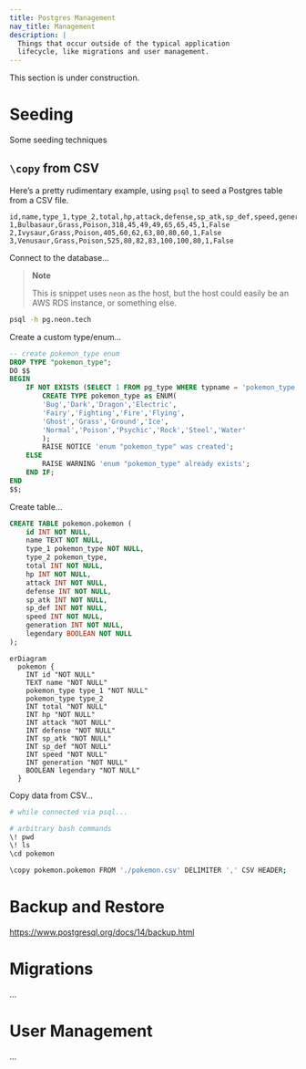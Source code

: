 ```yaml
---
title: Postgres Management
nav_title: Management
description: |
  Things that occur outside of the typical application
  lifecycle, like migrations and user management.
---
```


<Note type="warning" fill>
  This section is under construction.
</Note>

# Seeding

Some seeding techniques

## `\copy` from CSV

Here’s a pretty rudimentary example, using `psql` to seed
a Postgres table from a CSV file.

```csv showLineNumbers filename="pokemon.csv"
id,name,type_1,type_2,total,hp,attack,defense,sp_atk,sp_def,speed,generation,legendary
1,Bulbasaur,Grass,Poison,318,45,49,49,65,65,45,1,False
2,Ivysaur,Grass,Poison,405,60,62,63,80,80,60,1,False
3,Venusaur,Grass,Poison,525,80,82,83,100,100,80,1,False
```

Connect to the database...

> **Note**
>
> This is snippet uses `neon` as the host, but the host
> could easily be an AWS RDS instance, or something else.

```bash
psql -h pg.neon.tech
```

Create a custom type/enum...

```sql
-- create pokemon_type enum
DROP TYPE "pokemon_type";
DO $$
BEGIN
    IF NOT EXISTS (SELECT 1 FROM pg_type WHERE typname = 'pokemon_type') THEN
        CREATE TYPE pokemon_type as ENUM(
        'Bug','Dark','Dragon','Electric',
        'Fairy','Fighting','Fire','Flying',
        'Ghost','Grass','Ground','Ice',
        'Normal','Poison','Psychic','Rock','Steel','Water'
        );
		RAISE NOTICE 'enum "pokemon_type" was created';
    ELSE
    	RAISE WARNING 'enum "pokemon_type" already exists';
    END IF;
END
$$;
```

Create table...

```sql
CREATE TABLE pokemon.pokemon (
	id INT NOT NULL,
	name TEXT NOT NULL,
	type_1 pokemon_type NOT NULL,
	type_2 pokemon_type,
	total INT NOT NULL,
	hp INT NOT NULL,
	attack INT NOT NULL,
	defense INT NOT NULL,
	sp_atk INT NOT NULL,
	sp_def INT NOT NULL,
	speed INT NOT NULL,
	generation INT NOT NULL,
	legendary BOOLEAN NOT NULL
);
```

```mermaid
erDiagram
  pokemon {
    INT id "NOT NULL"
    TEXT name "NOT NULL"
    pokemon_type type_1 "NOT NULL"
    pokemon_type type_2
    INT total "NOT NULL"
    INT hp "NOT NULL"
    INT attack "NOT NULL"
    INT defense "NOT NULL"
    INT sp_atk "NOT NULL"
    INT sp_def "NOT NULL"
    INT speed "NOT NULL"
    INT generation "NOT NULL"
    BOOLEAN legendary "NOT NULL"
  }
```

Copy data from CSV...

```bash
# while connected via psql...

# arbitrary bash commands
\! pwd
\! ls
\cd pokemon

\copy pokemon.pokemon FROM './pokemon.csv' DELIMITER ',' CSV HEADER;
```

# Backup and Restore

https://www.postgresql.org/docs/14/backup.html

# Migrations

...

# User Management

...
